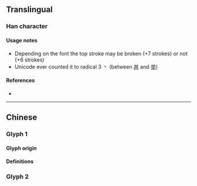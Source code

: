 {{character info/new}}
{{character info/new|codepoint=0x2F800}}
{{also|麗}}<!-- may be replaced by zh-forms -->
==Translingual==
{{stroke order}}

===Han character===
{{Han char|rn=1|rad=一|as=06|sn=7|four=10227|canj=MBIB|ids=⿱一⿰⿵冂丶⿵冂丶<small>(G)</small>,⿰⿱一⿵冂丶⿱一⿵冂丶<small>(HT)</small>}}

====Usage notes====
* Depending on the font the top stroke may be broken (+7 strokes) or not (+6 strokes)
* Unicode ever counted it to radical 3 丶 (between [[丼]] and [[举]])

====References====
* {{Han ref|kx=0081.040|dkj=00059|dj=0164.060|hdz=10021.030|uh=4E3D|ud=20029}}

----

==Chinese==

===Glyph 1===
{{Han-glyphref|⿰⿱一⿵冂丶⿱一⿵冂丶}}

====Glyph origin====
{{Han etym}}

====Definitions====
{{zh-see|麗|a}}

===Glyph 2===
{{Han-glyphref|⿱一⿰⿵冂丶⿵冂丶}}
{{zh-see|麗|s}}